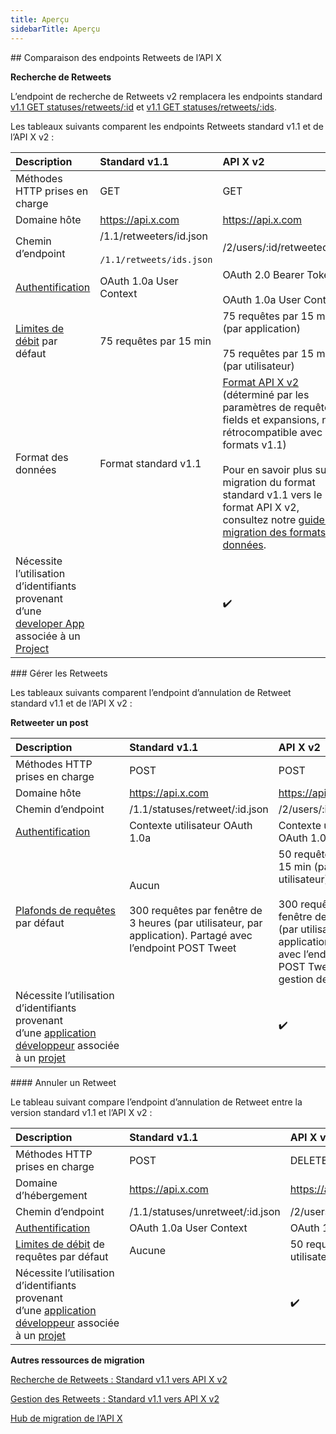 ```yaml
---
title: Aperçu
sidebarTitle: Aperçu
---
```


<div id="comparing-x-apis-retweets-endpoints">
  ## Comparaison des endpoints Retweets de l’API X
</div>

**Recherche de Retweets**

L’endpoint de recherche de Retweets v2 remplacera les endpoints standard [v1.1 GET statuses/retweets/:id](https://developer.x.com/en/docs/twitter-api/v1/tweets/post-and-engage/api-reference/get-statuses-retweets-id) et [v1.1 GET statuses/retweets/:ids](https://developer.x.com/en/docs/twitter-api/v1/tweets/post-and-engage/api-reference/get-statuses-retweeters-ids).

Les tableaux suivants comparent les endpoints Retweets standard v1.1 et de l’API X v2 :

| Description | Standard v1.1 | API X v2 |
| :--- | :--- | :--- |
| Méthodes HTTP prises en charge | GET | GET |
| Domaine hôte | https://api.x.com | https://api.x.com |
| Chemin d’endpoint | /1.1/retweeters/id.json<br /><br />`/1.1/retweets/ids.json` | /2/users/:id/retweeted\_by |
| [Authentification](/fr/resources/fundamentals/authentication) | OAuth 1.0a User Context | OAuth 2.0 Bearer Token<br /><br />OAuth 1.0a User Context |
| [Limites de débit](/fr/resources/fundamentals/rate-limits) par défaut | 75 requêtes par 15 min | 75 requêtes par 15 min (par application)<br /><br />75 requêtes par 15 min (par utilisateur) |
| Format des données | Format standard v1.1 | [Format API X v2](/fr/x-api/fundamentals/data-dictionary) (déterminé par les paramètres de requête fields et expansions, non rétrocompatible avec les formats v1.1)<br /><br />Pour en savoir plus sur la migration du format standard v1.1 vers le format API X v2, consultez notre [guide de migration des formats de données](/fr/x-api/migrate/data-format-migration). |
| Nécessite l’utilisation d’identifiants provenant d’une [developer App](/fr/resources/fundamentals/developer-apps) associée à un [Project](/fr/resources/fundamentals/projects) |     | ✔️  |

<div id="manage-retweets">
  ### Gérer les Retweets
</div>

Les tableaux suivants comparent l’endpoint d’annulation de Retweet standard v1.1 et de l’API X v2 :

**Retweeter un post**

| Description | Standard v1.1 | API X v2 |
| :--- | :--- | :--- |
| Méthodes HTTP prises en charge | POST | POST |
| Domaine hôte | https://api.x.com | https://api.x.com |
| Chemin d’endpoint | /1.1/statuses/retweet/:id.json | /2/users/:id/retweets |
| [Authentification](/fr/resources/fundamentals/authentication) | Contexte utilisateur OAuth 1.0a | Contexte utilisateur OAuth 1.0a |
| [Plafonds de requêtes](/fr/resources/fundamentals/rate-limits) par défaut | Aucun<br /><br />300 requêtes par fenêtre de 3 heures (par utilisateur, par application). Partagé avec l’endpoint POST Tweet | 50 requêtes par 15 min (par utilisateur)<br /><br />300 requêtes par fenêtre de 3 heures (par utilisateur, par application). Partagé avec l’endpoint POST Tweet pour la gestion des posts. |
| Nécessite l’utilisation d’identifiants provenant d’une [application développeur](/fr/resources/fundamentals/developer-apps) associée à un [projet](/fr/resources/fundamentals/projects) |     | ✔️  |

<div id="undo-a-retweet">
  #### Annuler un Retweet
</div>

Le tableau suivant compare l’endpoint d’annulation de Retweet entre la version standard v1.1 et l’API X v2 :

| Description | Standard v1.1 | API X v2 |
| :--- | :--- | :--- |
| Méthodes HTTP prises en charge | POST | DELETE |
| Domaine d’hébergement | https://api.x.com | https://api.x.com |
| Chemin d’endpoint | /1.1/statuses/unretweet/:id.json | /2/users/:id/retweets/:source\_tweet\_id |
| [Authentification](/fr/resources/fundamentals/authentication) | OAuth 1.0a User Context | OAuth 1.0a User Context |
| [Limites de débit](/fr/resources/fundamentals/rate-limits) de requêtes par défaut | Aucune | 50 requêtes par 15 min (par utilisateur) |
| Nécessite l’utilisation d’identifiants provenant d’une [application développeur](/fr/resources/fundamentals/developer-apps) associée à un [projet](/fr/resources/fundamentals/projects) |     | ✔️  |

**Autres ressources de migration**

[Recherche de Retweets : Standard v1.1 vers API X v2](/fr/x-api/posts/retweets#retweets-lookup-standard-v1-1-compared-to-x-api-v2 "Retweets lookup: Standard v1.1 to X API v2")

[Gestion des Retweets : Standard v1.1 vers API X v2](/fr/x-api/posts/retweets#manage-retweets-standard-v1-1-compared-to-x-api-v2)

[Hub de migration de l’API X](/fr/x-api/migrate/overview)